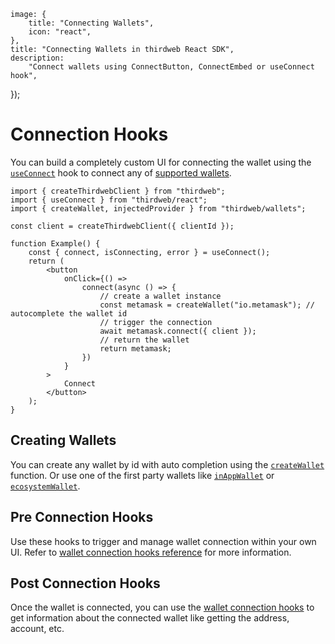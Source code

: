
	image: {
		title: "Connecting Wallets",
		icon: "react",
	},
	title: "Connecting Wallets in thirdweb React SDK",
	description:
		"Connect wallets using ConnectButton, ConnectEmbed or useConnect hook",
});

# Connection Hooks

You can build a completely custom UI for connecting the wallet using the [`useConnect`](/references/typescript/v5/useConnect) hook to connect any of [supported wallets](/wallets/external-wallets).

```tsx
import { createThirdwebClient } from "thirdweb";
import { useConnect } from "thirdweb/react";
import { createWallet, injectedProvider } from "thirdweb/wallets";

const client = createThirdwebClient({ clientId });

function Example() {
	const { connect, isConnecting, error } = useConnect();
	return (
		<button
			onClick={() =>
				connect(async () => {
                    // create a wallet instance
					const metamask = createWallet("io.metamask"); // autocomplete the wallet id
                    // trigger the connection
					await metamask.connect({ client });
					// return the wallet
					return metamask;
				})
			}
		>
			Connect
		</button>
	);
}
```

## Creating Wallets

You can create any wallet by id with auto completion using the [`createWallet`](/references/typescript/v5/createWallet) function. Or use one of the first party wallets like [`inAppWallet`](/references/typescript/v5/inAppWallet) or [`ecosystemWallet`](/references/typescript/v5/ecosystemWallet).

<Stack>
<ArticleIconCard
	title="inAppWallet"
	icon={Wallet}
	href="/references/typescript/v5/inAppWallet"
	description="Create an in app wallet"
/>

<ArticleIconCard
	title="ecosystemWallet"
	icon={Wallet}
	href="/references/typescript/v5/ecosystemWallet"
	description="Create an ecosystem wallet"
/>

<ArticleIconCard
	title="createWallet"
	icon={Wallet}
	href="/references/typescript/v5/createWallet"
	description="Create any external wallet by id with auto completion"
/>
</Stack>
## Pre Connection Hooks

Use these hooks to trigger and manage wallet connection within your own UI. Refer to [wallet connection hooks reference](/references/typescript/v5/useConnect) for more information.

<Stack>

<ArticleIconCard
	title="useConnect"
	icon={ReactIcon}
	href="/references/typescript/v5/useConnect"
	description="Hook to connect any created wallet"
/>

<ArticleIconCard
	title="useAutoConnect"
	icon={ReactIcon}
	href="/references/typescript/v5/useAutoConnect"
	description="Hook to auto connect a previously connected wallet"
/>

<ArticleIconCard
	title="useConnectModal"
	icon={ReactIcon}
	href="/references/typescript/v5/useConnectModal"
	description="Hook to open a prebuilt connection modal UI from anywhere"
/>

<ArticleIconCard
	title="useSwitchActiveWalletChain"
	icon={ReactIcon}
	href="/references/typescript/v5/useSwitchActiveWalletChain"
	description="Hook to switch the active wallet chain"
/>

<ArticleIconCard
	title="useDisconnect"
	icon={ReactIcon}
	href="/references/typescript/v5/useDisconnect"
	description="Hook to disconnect the wallet"
/>

</Stack>

## Post Connection Hooks

Once the wallet is connected, you can use the [wallet connection hooks](/references/typescript/v5/hooks#wallet-connection) to get information about the connected wallet like getting the address, account, etc.

<Stack>

<ArticleIconCard
	title="useActiveAccount"
	icon={ReactIcon}
	href="/references/typescript/v5/useActiveAccount"
	description="Get the currently connected account"
/>

<ArticleIconCard
	title="useActiveWallet"
	icon={ReactIcon}
	href="/references/typescript/v5/useActiveWallet"
	description="Get the currently connected wallet"
/>

<ArticleIconCard
	title="useWalletDetailsModal"
	icon={ReactIcon}
	href="/references/typescript/v5/useWalletDetailsModal"
	description="Show a prebuilt modal UI with wallet details from anywhere"
/>

<ArticleIconCard
	title="useConnectedWallets"
	icon={ReactIcon}
	href="/references/typescript/v5/useConnectedWallets"
	description="Get all connected wallets"
/>

<ArticleIconCard
	title="useAdminWallet"
	icon={ReactIcon}
	href="/references/typescript/v5/useConnectedWallets"
	description="Get the underlying admin wallet of a smart account"
/>

</Stack>
